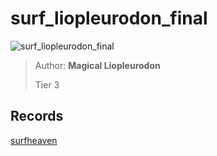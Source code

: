 
# surf_liopleurodon_final

![surf_liopleurodon_final](https://raw.githubusercontent.com/Sayt123/SurfMapPics/Maps-and-bonuses/csgo/surf_liopleurodon_final.jpg)

> Author: **Magical Liopleurodon**
>
> Tier 3

## Records

[surfheaven](https://surfheaven.eu/map/surf_liopleurodon_final)
